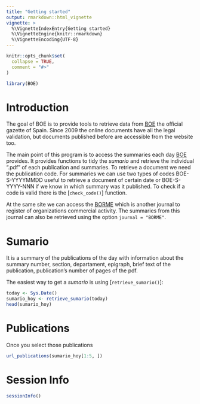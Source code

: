 ```yaml
---
title: "Getting started"
output: rmarkdown::html_vignette
vignette: >
  %\VignetteIndexEntry{Getting started}
  %\VignetteEngine{knitr::rmarkdown}
  %\VignetteEncoding{UTF-8}
---
```


```r
knitr::opts_chunk$set(
  collapse = TRUE,
  comment = "#>"
)
```


```r
library(BOE)
```

# Introduction

The goal of BOE is to provide tools to retrieve data from [BOE](https://boe.es) the official gazette of Spain.
Since 2009 the online documents have all the legal validation, but documents published before are accessible from the website too.

The main point of this program is to access the summaries each day [BOE](https://boe.es) provides.
It provides functions to tidy the *sumario* and retrieve the individual ".pdf" of each publication and summaries. 
To retrieve a document we need the publication code.
For summaries we can use two types of codes BOE-S-YYYYMMDD useful to retrieve a document of certain date or BOE-S-YYYY-NNN if we know in which summary was it published. 
To check if a code is valid there is the [`check_code()`] function.

At the same site we can access the [BORME](https://boe.es/diario_borme/) which is another journal to register of organizations commercial activity. 
The summaries from this journal can also be retrieved using the option `journal = "BORME"`. 


# Sumario

It is a summary of the publications of the day with information about the 
summary number, section, departament, epigraph, brief text of the publication, 
publication's number of pages of the pdf.

The easiest way to get a *sumario* is using [`retrieve_sumario()`]:

```r
today <- Sys.Date()
sumario_hoy <- retrieve_sumario(today)
head(sumario_hoy)
```

# Publications

Once you select those publications

```r
url_publications(sumario_hoy[1:5, ])
```

# Session Info {-}

```r
sessionInfo()
```

